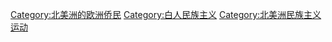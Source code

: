 [[Category:北美洲的欧洲侨民|Category:北美洲的欧洲侨民]]
[[Category:白人民族主义|Category:白人民族主义]]
[[Category:北美洲民族主义运动|Category:北美洲民族主义运动]]